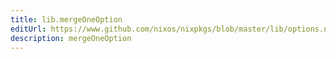 ```yaml
---
title: lib.mergeOneOption
editUrl: https://www.github.com/nixos/nixpkgs/blob/master/lib/options.nix#L221C36
description: mergeOneOption
---
```




<LinkCard
    title="Contribute Now!"
    description="API Documentation is done in our source code"
    href="https://www.github.com/nixos/nixpkgs/blob/master/lib/options.nix#L221C36"
/>


